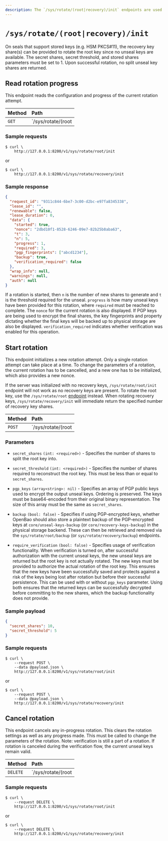 ```yaml
---
description: The `/sys/rotate/(root|recovery)/init` endpoints are used to initialize, cancel or retrieve status of the unseal keys rotation for OpenBao.
---
```


# `/sys/rotate/(root|recovery)/init`

On seals that support stored keys (e.g. HSM PKCS#11), the recovery key share(s)
can be provided to rotate the root key since no unseal keys are available. The
secret shares, secret threshold, and stored shares parameters must be set to 1.
Upon successful rotation, no split unseal key shares are returned.

## Read rotation progress

This endpoint reads the configuration and progress of the current rotation attempt.

| Method | Path                              |
| :----- | :-------------------------------- |
| `GET`  | `/sys/rotate/(root|recovery)/init`|


### Sample requests

```shell-session
$ curl \
    http://127.0.0.1:8200/v1/sys/rotate/root/init
```
or
```shell-session
$ curl \
    http://127.0.0.1:8200/v1/sys/rotate/recovery/init
```

### Sample response

```json
{
  "request_id": "9311c844-6be7-3c00-d2bc-e97fa8345338",
  "lease_id": "",
  "renewable": false,
  "lease_duration": 0,
  "data": {
    "started": true,
    "nonce": "2dbd10f1-8528-6246-09e7-82b25b8aba63",
    "t": 3,
    "n": 5,
    "progress": 1,
    "required": 3,
    "pgp_fingerprints": ["abcd1234"],
    "backup": true,
    "verification_required": false
  },
  "wrap_info": null,
  "warnings": null,
  "auth": null
}
```

If a rotation is started, then `n` is the number of new shares to generate and
`t` is the threshold required for the unseal. `progress` is how many unseal keys
have been provided for this rotation, where `required` must be reached to complete.
The `nonce` for the current rotation is also displayed. 
If PGP keys are being used to encrypt the final shares, the key fingerprints and
property dictating whether the final keys will be backed up to physical storage
are also be displayed.
`verification_required` indicates whether verification was enabled for this
operation.


## Start rotation
This endpoint initializes a new rotation attempt. Only a single rotation attempt
can take place at a time. To change the parameters of a rotation, the current
rotation has to be cancelled, and a new one has to be initialized, which also
provides a new nonce.

If the server was initialized with no recovery keys, `/sys/rotate/root/init`
endpoint will not work as no recovery keys are present. To rotate the root
key, use the `/sys/rotate/root` [endpoint](/api-docs/system/rotate/root) instead.
When rotating recovery keys, `/sys/rotate/recovery/init` will immediate return
the specified number of recovery key shares.

| Method | Path                               |
| :----- | :--------------------------------- |
| `POST` | `/sys/rotate/(root|recovery)/init` |

### Parameters

- `secret_shares` `(int: <required>)` - Specifies the number of shares to split
  the root key into.

- `secret_threshold` `(int: <required>)` - Specifies the number of shares
  required to reconstruct the root key. This must be less than or equal to
  `secret_shares`.

- `pgp_keys` `(array<string>: nil)` - Specifies an array of PGP public keys used
  to encrypt the output unseal keys. Ordering is preserved. The keys must be
  base64-encoded from their original binary representation. The size of this
  array must be the same as `secret_shares`.

- `backup` `(bool: false)` - Specifies if using PGP-encrypted keys, whether
  OpenBao should also store a plaintext backup of the PGP-encrypted keys at
  `core/unseal-keys-backup` (or `core/recovery-keys-backup`) in the physical
  storage backend. These can then be retrieved and removed via the
  `sys/rotate/root/backup` (or `sys/rotate/recovery/backup`) endpoints.

- `require_verification` `(bool: false)` - Specifies usage of verification
  functionality. When verification is turned on, after successful authorization
  with the current unseal keys, the new unseal keys are returned but the root
  key is not actually rotated. The new keys must be provided to authorize the
  actual rotation of the root key. This ensures that the new keys have been
  successfully saved and protects against a risk of the keys being lost after
  rotation but before their successful persistence. This can be used with or
  without `pgp_keys` parameter. Using both ensures that the returned keys can
  be successfully decrypted before committing to the new shares, which the
  backup functionality does not provide.

### Sample payload

```json
{
  "secret_shares": 10,
  "secret_threshold": 5
}
```

### Sample requests

```shell-session
$ curl \
    --request POST \
    --data @payload.json \
    http://127.0.0.1:8200/v1/sys/rotate/root/init
```
or
```shell-session
$ curl \
    --request POST \
    --data @payload.json \
    http://127.0.0.1:8200/v1/sys/rotate/recovery/init
```

## Cancel rotation

This endpoint cancels any in-progress rotation. This clears the rotation
settings as well as any progress made. This must be called to change the
parameters of the rotation.
Note: verification is still a part of a rotation. If rotation is canceled
during the verification flow, the current unseal keys remain valid.

| Method   | Path                               |
| :------- | :--------------------------------- |
| `DELETE` | `/sys/rotate/(root|recovery)/init` |


### Sample requests

```shell-session
$ curl \
    --request DELETE \
    http://127.0.0.1:8200/v1/sys/rotate/root/init
```
or
```shell-session
$ curl \
    --request DELETE \
    http://127.0.0.1:8200/v1/sys/rotate/recovery/init
```
